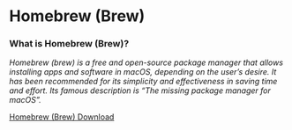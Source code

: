 # Homebrew (Brew)

### What is Homebrew (Brew)?

_Homebrew (brew) is a free and open-source package manager that allows installing apps and software in macOS, depending on the user’s desire. It has been recommended for its simplicity and effectiveness in saving time and effort. Its famous description is “The missing package manager for macOS”._

<a href="https://brew.sh/" target="_blank">
  Homebrew (Brew) Download
</a>
